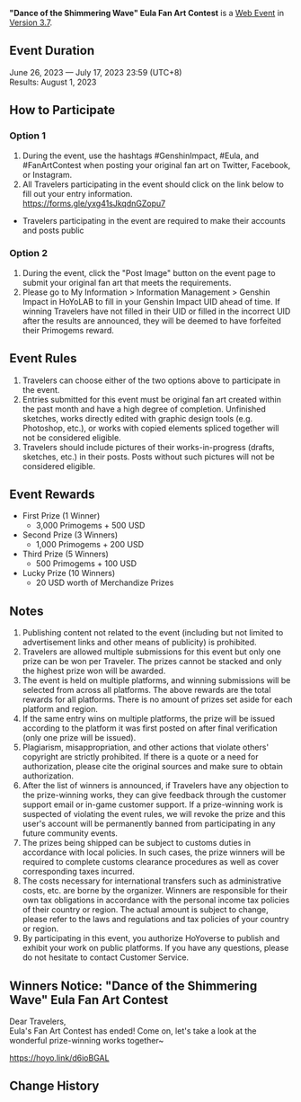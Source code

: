 {{Event
|name              = "Dance of the Shimmering Wave" Eula Fan Art Contest
|image             = Dance of the Shimmering Wave Eula Fan Art Contest 2023-06-26.png
|type              = Web
|group             = Submission
|group2            = Fanart
|time_known        = yes
|time_start        = 2023-06-26 12:00:00
|time_start_offset = GMT+8
|time_end          = 2023-07-17 23:59:59
|time_end_offset   = GMT+8
|link              = https://www.hoyolab.com/contribution/273
}}
{{Description|Dear Travelers,<br>The Eula Fan Art Contest has now begun! Get your drawing tools ready, and come participate~}}
'''"Dance of the Shimmering Wave" Eula Fan Art Contest''' is a [[Web Event]] in [[Version 3.7]].

==Event Duration==
June 26, 2023 — July 17, 2023 23:59 (UTC+8)<br>
Results: August 1, 2023

==How to Participate==
===Option 1===
# During the event, use the hashtags #GenshinImpact, #Eula, and #FanArtContest when posting your original fan art on Twitter, Facebook, or Instagram.
# All Travelers participating in the event should click on the link below to fill out your entry information.<br>https://forms.gle/yxg41sJkqdnGZopu7
*Travelers participating in the event are required to make their accounts and posts public

===Option 2===
# During the event, click the "Post Image" button on the event page to submit your original fan art that meets the requirements.
# Please go to My Information > Information Management > Genshin Impact in HoYoLAB to fill in your Genshin Impact UID ahead of time. If winning Travelers have not filled in their UID or filled in the incorrect UID after the results are announced, they will be deemed to have forfeited their Primogems reward.

==Event Rules==
# Travelers can choose either of the two options above to participate in the event.
# Entries submitted for this event must be original fan art created within the past month and have a high degree of completion. Unfinished sketches, works directly edited with graphic design tools (e.g. Photoshop, etc.), or works with copied elements spliced together will not be considered eligible.
# Travelers should include pictures of their works-in-progress (drafts, sketches, etc.) in their posts. Posts without such pictures will not be considered eligible.

==Event Rewards==
* First Prize (1 Winner)
** 3,000 Primogems + 500 USD
* Second Prize (3 Winners)
** 1,000 Primogems + 200 USD
* Third Prize (5 Winners)
** 500 Primogems + 100 USD
* Lucky Prize (10 Winners)
** 20 USD worth of Merchandize Prizes

==Notes==
# Publishing content not related to the event (including but not limited to advertisement links and other means of publicity) is prohibited.
# Travelers are allowed multiple submissions for this event but only one prize can be won per Traveler. The prizes cannot be stacked and only the highest prize won will be awarded.
# The event is held on multiple platforms, and winning submissions will be selected from across all platforms. The above rewards are the total rewards for all platforms. There is no amount of prizes set aside for each platform and region.
# If the same entry wins on multiple platforms, the prize will be issued according to the platform it was first posted on after final verification (only one prize will be issued).
# Plagiarism, misappropriation, and other actions that violate others' copyright are strictly prohibited. If there is a quote or a need for authorization, please cite the original sources and make sure to obtain authorization.
# After the list of winners is announced, if Travelers have any objection to the prize-winning works, they can give feedback through the customer support email or in-game customer support. If a prize-winning work is suspected of violating the event rules, we will revoke the prize and this user's account will be permanently banned from participating in any future community events.
# The prizes being shipped can be subject to customs duties in accordance with local policies. In such cases, the prize winners will be required to complete customs clearance procedures as well as cover corresponding taxes incurred.
# The costs necessary for international transfers such as administrative costs, etc. are borne by the organizer. Winners are responsible for their own tax obligations in accordance with the personal income tax policies of their country or region. The actual amount is subject to change, please refer to the laws and regulations and tax policies of your country or region.
# By participating in this event, you authorize HoYoverse to publish and exhibit your work on public platforms. If you have any questions, please do not hesitate to contact Customer Service.

==Winners Notice: "Dance of the Shimmering Wave" Eula Fan Art Contest==
Dear Travelers,<br>Eula's Fan Art Contest has ended! Come on, let's take a look at the wonderful prize-winning works together~

https://hoyo.link/d6ioBGAL

==Change History==
{{Change History|3.7}}